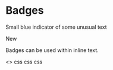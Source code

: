 
<Meta title="Atoms/Badge" component={Badge} />

# Badges

<StoryStatus status="ready" />

Small blue indicator of some unusual text

<Preview withSource="open">
  <Story name="Badge">
    <Badge>New</Badge>
  </Story>
</Preview>

<Props of={Badge} />

Badges can be used within inline text.

<Preview>
  <Story name="Inline Badge">
    <>
      <Badge>css</Badge>
      <Badge>css</Badge>
      <Badge>css</Badge>
    </>
  </Story>
</Preview>
